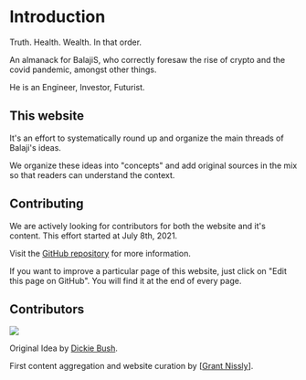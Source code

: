 # Introduction

Truth. Health. Wealth. In that order.

An almanack for BalajiS, who correctly foresaw the rise of crypto and the covid pandemic, amongst other things.

He is an Engineer, Investor, Futurist.

## This website

It's an effort to systematically round up and organize the main threads of Balaji's ideas. 

We organize these ideas into "concepts" and add original sources in the mix so that readers can understand the context. 
<br />

## Contributing

We are actively looking for contributors for both the website and it's content. This effort started at July 8th, 2021.

Visit the [GitHub repository](https://github.com/OdysLam/balajis-almanack) for more information.

If you want to improve a particular page of this website, just click on "Edit this page on GitHub". You will find it at the end of every page. 

## Contributors

<a href="https://github.com/odyslam/balajis-almanack/graphs/contributors">
  <img src="https://contrib.rocks/image?repo=odyslam/balajis-almanack" />
</a>


Original Idea by [Dickie Bush](https://twitter.com/dickiebush/status/1412912753052844035). 

First content aggregation and website curation by [[Grant Nissly](https://twitter.com/grant_nissly/status/1409916606214455307)].

